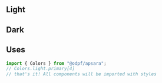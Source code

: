 
<Meta title="General/Colors" />

## Light

<ColorPalette>
    <ColorItem title="black" subtitle="black colors" colors={Colors.light.black} />
    <ColorItem title="primary" subtitle="primary colors" colors={Colors.light.primary} />
    <ColorItem title="secondary" subtitle="secondary colors" colors={Colors.light.secondary} />
    <ColorItem title="success" subtitle="success colors" colors={Colors.light.success} />
    <ColorItem title="error" subtitle="error colors" colors={Colors.light.error} />
    <ColorItem title="warning" subtitle="warning colors" colors={Colors.light.warning} />
    <ColorItem colors={{ transparent: Colors.light.transparent }} />
</ColorPalette>

## Dark

<ColorPalette>
    <ColorItem title="black" subtitle="black colors" colors={Colors.dark.black} />
    <ColorItem title="primary" subtitle="primary colors" colors={Colors.dark.primary} />
    <ColorItem title="secondary" subtitle="secondary colors" colors={Colors.dark.secondary} />
    <ColorItem title="success" subtitle="success colors" colors={Colors.dark.success} />
    <ColorItem title="error" subtitle="error colors" colors={Colors.dark.error} />
    <ColorItem title="warning" subtitle="warning colors" colors={Colors.dark.warning} />
    <ColorItem colors={{ transparent: Colors.dark.transparent }} />
</ColorPalette>

## Uses

```js
import { Colors } from "@odpf/apsara";
// Colors.light.primary[4]
// that's it! All components will be imported with styles
```
